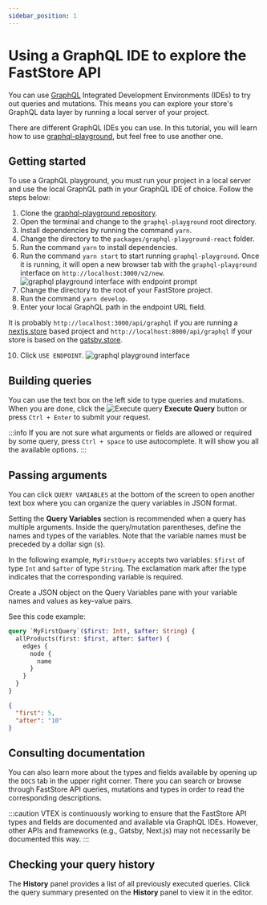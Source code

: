 ```yaml
---
sidebar_position: 1
---
```



# Using a GraphQL IDE to explore the FastStore API

You can use [GraphQL](https://graphql.org/) Integrated Development Environments (IDEs) to try out queries and mutations. This means you can explore your store's GraphQL data layer by running a local server of your project.

There are different GraphQL IDEs you can use. In this tutorial, you will learn how to use [graphql-playground](https://github.com/graphql/graphql-playground), but feel free to use another one.

## Getting started

To use a GraphQL playground, you must run your project in a local server and use the local GraphQL path in your GraphQL IDE of choice. Follow the steps below:

1. Clone the [graphql-playground repository](https://github.com/graphql/graphql-playground).
2. Open the terminal and change to the `graphql-playground` root directory.
3. Install dependencies by running the command `yarn`.
4. Change the directory to the `packages/graphql-playground-react` folder.
5. Run the command `yarn` to install dependencies.
6. Run the command `yarn start` to start running `graphql-playground`. Once it is running, it will open a new browser tab with the `graphql-playground` interface on `http://localhost:3000/v2/new`.
   ![graphql playground interface with endpoint prompt](https://vtexhelp.vtexassets.com/assets/docs/src/7%20graphiql%20gatsby%20workaround___dc8d4ebfc6cd476bdea1c9d4c746b2d2.png)
7. Change the directory to the root of your FastStore project.
8. Run the command `yarn develop`.
9. Enter your local GraphQL path in the endpoint URL field.

It is probably `http://localhost:3000/api/graphql` if you are running a [nextjs.store](https://github.com/vtex-sites/nextjs.store) based project and `http://localhost:8000/api/graphql` if your store is based on the [gatsby.store](https://github.com/vtex-sites/gatsby.store).

10. Click `USE ENDPOINT`.
    ![graphql playground interface](https://vtexhelp.vtexassets.com/assets/docs/src/8%20graphiql%20gatsby%20workaround___7ce1dd5fcfcd3a3f844e4fad09288512.png)

## Building queries

You can use the text box on the left side to type queries and mutations. When you are done, click the <img alt="Execute query" className="inline w-6" src="https://vtexhelp.vtexassets.com/assets/docs/src/executeQuery___7272503777684ec305975f94ff9f3698.png"/> **Execute Query** button or press `Ctrl + Enter` to submit your request.

:::info
If you are not sure what arguments or fields are allowed or required by some query, press `Ctrl + space` to use autocomplete. It will show you all the available options.
:::

## Passing arguments

You can click `QUERY VARIABLES` at the bottom of the screen to open another text box where you can organize the query variables in JSON format.

Setting the **Query Variables** section is recommended when a query has multiple arguments. Inside the query/mutation parentheses, define the names and types of the variables. Note that the variable names must be preceded by a dollar sign (`$`).

In the following example, `MyFirstQuery` accepts two variables: `$first` of type `Int` and `$after` of type `String`. The exclamation mark after the type indicates that the corresponding variable is required.

Create a JSON object on the Query Variables pane with your variable names and values as key-value pairs.

See this code example:

<Tabs>

<TabItem value="query" label="Query" default>

```graphql
query `MyFirstQuery`($first: Int!, $after: String) {
  allProducts(first: $first, after: $after) {
    edges {
      node {
        name
      }
    }
  }
}
```

</TabItem>

<TabItem value="variables" label="Variables" default>

```json
{
  "first": 5,
  "after": "10"
}
```

</TabItem>

</Tabs>

## Consulting documentation

You can also learn more about the types and fields available by opening up the `DOCS` tab in the upper right corner. There you can search or browse through FastStore API queries, mutations and types in order to read the corresponding descriptions.

:::caution
VTEX is continuously working to ensure that the FastStore API types and fields are documented and available via GraphQL IDEs. However, other APIs and frameworks (e.g., Gatsby, Next.js) may not necessarily be documented this way.
:::

## Checking your query history

The **History** panel provides a list of all previously executed queries. Click the query summary presented on the **History** panel to view it in the editor.
